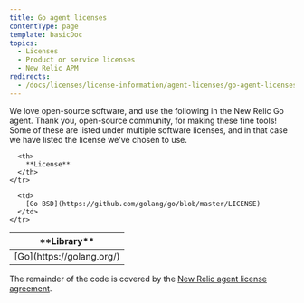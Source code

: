 ```yaml
---
title: Go agent licenses
contentType: page
template: basicDoc
topics:
  - Licenses
  - Product or service licenses
  - New Relic APM
redirects:
  - /docs/licenses/license-information/agent-licenses/go-agent-licenses
---
```


We love open-source software, and use the following in the New Relic Go agent. Thank you, open-source community, for making these fine tools! Some of these are listed under multiple software licenses, and in that case we have listed the license we've chosen to use.

<Table>
  <thead>
    <tr>
      <th width={325}>
        **Library**
      </th>

      <th>
        **License**
      </th>
    </tr>
  </thead>

  <tbody>
    <tr>
      <td>
        [Go](https://golang.org/)
      </td>

      <td>
        [Go BSD](https://github.com/golang/go/blob/master/LICENSE)
      </td>
    </tr>
  </tbody>
</Table>

The remainder of the code is covered by the [New Relic agent license agreement](https://docs.newrelic.com/docs/licenses/license-information/other-licenses/new-relic-agent-license).
